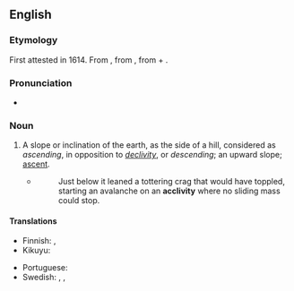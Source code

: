 ==English==

===Etymology===
{{root|en|ine-pro|*ḱley-|id=incline}}
First attested in 1614. From {{bor|en|la|acclīvitās}}, from {{m|la|acclīvis||ascending}}, from {{m|la|ad}} + {{m|la|clīvus||slope}}.

===Pronunciation===
* {{IPA|en|/əˈklɪv.ə.ti/}}

===Noun===
{{en-noun}}

# {{lb|en|geomorphology}} A slope or inclination of the earth, as the side of a hill, considered as ''ascending'', in opposition to ''[[declivity]]'', or ''descending''; an upward slope; [[ascent]].
#* {{RQ:Grey Riders|8}}
#*: Just below it leaned a tottering crag that would have toppled, starting an avalanche on an '''acclivity''' where no sliding mass could stop.

====Translations====
{{trans-top|slope or inclination considered as "ascending"}}
* Finnish: {{t+|fi|ylämäki}}, {{t+|fi|nousu}}
* Kikuyu: {{t|ki|mwambato|c3}}
{{trans-mid}}
* Portuguese: {{t|pt|aclividade|f}}
* Swedish: {{t+|sv|sluttning}}, {{t+|sv|stigning}}, {{t+|sv|stigning}}
{{trans-bottom}}